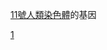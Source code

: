 {{Genes by human chromosome}}
{{Commons category|Genes on human chromosome 11}}
[[11號染色體|11號人類染色體]]的基因

[[分类:依染色体分类的基因|1]]
